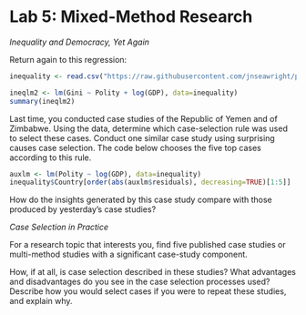 # Lab 5: Mixed-Method Research

*Inequality and Democracy, Yet Again*

Return again to this regression:

```r
inequality <- read.csv("https://raw.githubusercontent.com/jnseawright/practice-of-multimethod/main/data/inequality.csv")

ineqlm2 <- lm(Gini ~ Polity + log(GDP), data=inequality)
summary(ineqlm2)
```

Last time, you conducted case studies of the Republic of Yemen and of
Zimbabwe. Using the data, determine which case-selection rule was used
to select these cases. Conduct one similar case study using surprising
causes case selection. The code below chooses the five top cases according to this rule.

```r
auxlm <- lm(Polity ~ log(GDP), data=inequality)
inequality$Country[order(abs(auxlm$residuals), decreasing=TRUE)[1:5]]
```


How do the insights generated by this case study
compare with those produced by yesterday's case studies?

*Case Selection in Practice*

For a research topic that interests you, find five published case
studies or multi-method studies with a significant case-study component.

How, if at all, is case selection described in these studies? What
advantages and disadvantages do you see in the case selection processes
used? Describe how you would select cases if you were to repeat these
studies, and explain why.

